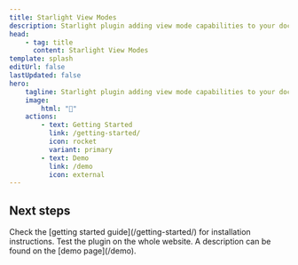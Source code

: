 ```yaml
---
title: Starlight View Modes
description: Starlight plugin adding view mode capabilities to your documentation website.
head:
    - tag: title
      content: Starlight View Modes
template: splash
editUrl: false
lastUpdated: false
hero:
    tagline: Starlight plugin adding view mode capabilities to your documentation website.
    image:
        html: "🧘"
    actions:
        - text: Getting Started
          link: /getting-started/
          icon: rocket
          variant: primary
        - text: Demo
          link: /demo
          icon: external
---
```



## Next steps

<CardGrid stagger>
    <Card title="Install the plugin" icon="puzzle">
        Check the [getting started guide](/getting-started/) for installation instructions.
    </Card>
    <Card title="Use view modes on your website" icon="magnifier">
        Test the plugin on the whole website. A description can be found on the [demo page](/demo).
    </Card>
</CardGrid>
